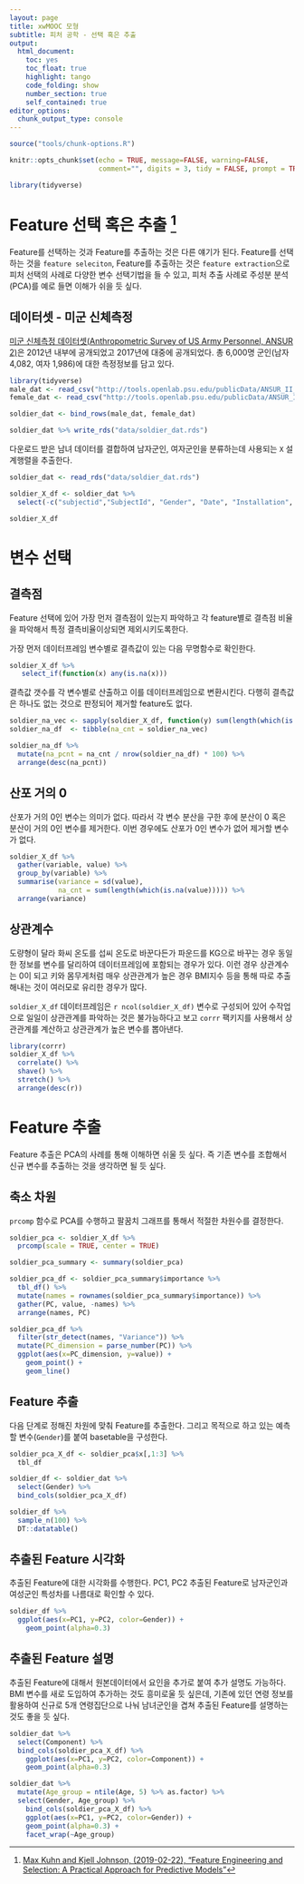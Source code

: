 ```yaml
---
layout: page
title: xwMOOC 모형
subtitle: 피처 공학 - 선택 혹은 추출
output:
  html_document: 
    toc: yes
    toc_float: true
    highlight: tango
    code_folding: show
    number_section: true
    self_contained: true
editor_options: 
  chunk_output_type: console
---
```

 

```r
source("tools/chunk-options.R")

knitr::opts_chunk$set(echo = TRUE, message=FALSE, warning=FALSE,
                      comment="", digits = 3, tidy = FALSE, prompt = TRUE, fig.align = 'center')

library(tidyverse)
```


# Feature 선택 혹은 추출 [^feature-engineering] {#feature-selection-extraction}

[^feature-engineering]: [Max Kuhn and Kjell Johnson, (2019-02-22), "Feature Engineering and Selection: A Practical Approach for Predictive Models"](http://www.feat.engineering/index.html)

Feature를 선택하는 것과 Feature를 추출하는 것은 다른 얘기가 된다.
Feature를 선택하는 것을 `feature seleciton`, Feature를 추출하는 것은 `feature extraction`으로 피처 선택의 사례로 다양한 변수 선택기법을 들 수 있고, 피처 추출 사례로 주성분 분석(PCA)를 예로 들면 이해가 쉬을 듯 싶다.

## 데이터셋 - 미군 신체측정 {#feature-selection-dataset}

[미군 신체측정 데이터셋(Anthropometric Survey of US Army Personnel, ANSUR 2)](http://www.openlab.psu.edu/ansur2/)은 2012년 내부에 공개되었고 2017년에 대중에 공개되었다. 
총 6,000명 군인(남자 4,082, 여자 1,986)에 대한 측정정보를 담고 있다.

```r
library(tidyverse)
male_dat <- read_csv("http://tools.openlab.psu.edu/publicData/ANSUR_II_MALE_Public.csv")
female_dat <- read_csv("http://tools.openlab.psu.edu/publicData/ANSUR_II_FEMALE_Public.csv")

soldier_dat <- bind_rows(male_dat, female_dat)

soldier_dat %>% write_rds("data/soldier_dat.rds")
```

다운로드 받은 남녀 데이터를 결합하여 남자군인, 여자군인을 분류하는데 사용되는 `X` 설계행렬을 추출한다.

```r
soldier_dat <- read_rds("data/soldier_dat.rds")

soldier_X_df <- soldier_dat %>% 
  select(-c("subjectid","SubjectId", "Gender", "Date", "Installation",  "Component", "Branch", "PrimaryMOS", "SubjectsBirthLocation",  "SubjectNumericRace", "Ethnicity", "DODRace", "Age", "Heightin", "Weightlbs", "WritingPreference"))

soldier_X_df
```

# 변수 선택 {#feature-selection}

## 결측점 {#feature-selection-missing-value}

Feature 선택에 있어 가장 먼저 결측점이 있는지 파악하고 각 feature별로 결측점 비율을 파악해서 특정 결측비율이상되면 제외시키도록한다.

가장 먼저 데이터프레임 변수별로 결측값이 있는 다음 무명함수로 확인한다.

```r
soldier_X_df %>% 
   select_if(function(x) any(is.na(x))) 
```

결측값 갯수를 각 변수별로 산출하고 이를 데이터프레임으로 변환시킨다.
다행히 결측값은 하나도 없는 것으로 판정되어 제거할 feature도 없다.

```r
soldier_na_vec <- sapply(soldier_X_df, function(y) sum(length(which(is.na(y)))))
soldier_na_df  <- tibble(na_cnt = soldier_na_vec)

soldier_na_df %>% 
  mutate(na_pcnt = na_cnt / nrow(soldier_na_df) * 100) %>% 
  arrange(desc(na_pcnt))
```

## 산포 거의 0 {#feature-selection-variance}

산포가 거의 0인 변수는 의미가 없다. 따라서 각 변수 분산을 구한 후에 분산이 0 혹은 분산이 거의 0인 변수를 제거한다. 이번 경우에도 산포가 0인 변수가 없어 제거할 변수가 없다.

```r
soldier_X_df %>% 
  gather(variable, value) %>% 
  group_by(variable) %>% 
  summarise(variance = sd(value),
            na_cnt = sum(length(which(is.na(value))))) %>% 
  arrange(variance)
```


## 상관계수 {#feature-selection-correlation}

도량형이 달라 화씨 온도를 섭씨 온도로 바꾼다든가 파운드를 KG으로 바꾸는 경우 동일한 정보를 변수를 달리하여 데이터프레임에 포함되는 경우가 있다. 이런 경우 상관계수는 0이 되고 키와 몸무게처럼 매우 상관관계가 높은 경우 BMI지수 등을 통해 따로 추출해내는 것이 여러모로 유리한 경우가 많다.

`soldier_X_df` 데이터프레임은 `r ncol(soldier_X_df)` 변수로 구성되어 있어 수작업으로 일일이 상관관계를 파악하는 것은 불가능하다고 보고 `corrr` 팩키지를 사용해서 상관관계를 계산하고 상관관계가 높은 변수를 뽑아낸다.

```r
library(corrr)
soldier_X_df %>% 
  correlate() %>% 
  shave() %>% 
  stretch() %>% 
  arrange(desc(r))
```

# Feature 추출 {#feature-extraction}

Feature 추출은 PCA의 사례를 통해 이해하면 쉬울 듯 싶다. 즉 기존 변수를 조합해서 신규 변수를 추출하는 것을 생각하면 될 듯 싶다.

## 축소 차원 {#feature-extraction-dimension}

`prcomp` 함수로 PCA를 수행하고 팔꿈치 그래프를 통해서 적절한 차원수를 결정한다.

```r
soldier_pca <- soldier_X_df %>% 
  prcomp(scale = TRUE, center = TRUE)

soldier_pca_summary <- summary(soldier_pca)

soldier_pca_df <- soldier_pca_summary$importance %>% 
  tbl_df() %>% 
  mutate(names = rownames(soldier_pca_summary$importance)) %>% 
  gather(PC, value, -names) %>% 
  arrange(names, PC)

soldier_pca_df %>% 
  filter(str_detect(names, "Variance")) %>% 
  mutate(PC_dimension = parse_number(PC)) %>% 
  ggplot(aes(x=PC_dimension, y=value)) +
    geom_point() +
    geom_line()
```

## Feature 추출 {#feature-extraction-dimension-dimension}

다음 단계로 정해진 차원에 맞춰 Feature를 추출한다.
그리고 목적으로 하고 있는 예측할 변수(`Gender`)를 붙여 basetable을 구성한다.

```r
soldier_pca_X_df <- soldier_pca$x[,1:3] %>% 
  tbl_df

soldier_df <- soldier_dat %>% 
  select(Gender) %>% 
  bind_cols(soldier_pca_X_df)

soldier_df %>% 
  sample_n(100) %>% 
  DT::datatable()
```

## 추출된 Feature 시각화 {#feature-extraction-dimension-viz}

추출된 Feature에 대한 시각화를 수행한다.
PC1, PC2 추출된 Feature로 남자군인과 여성군인 특성차를 나름대로 확인할 수 있다.

```r
soldier_df %>% 
  ggplot(aes(x=PC1, y=PC2, color=Gender)) +
    geom_point(alpha=0.3)
```

## 추출된 Feature 설명 {#feature-extraction-dimension-viz-explain}

추출된 Feature에 대해서 원본데이터에서 요인을 추가로 붙여 추가 설명도 가능하다.
BMI 변수를 새로 도입하여 추가하는 것도 흥미로울 듯 싶은데, 기존에 있던 연령 정보를 활용하여 신규로 5개 연령집단으로 나눠 남녀군인을 겹쳐 추출된 Feature를 설명하는 것도 좋을 듯 싶다.

```r
soldier_dat %>% 
  select(Component) %>% 
  bind_cols(soldier_pca_X_df) %>% 
    ggplot(aes(x=PC1, y=PC2, color=Component)) +
    geom_point(alpha=0.3)

soldier_dat %>% 
  mutate(Age_group = ntile(Age, 5) %>% as.factor) %>% 
  select(Gender, Age_group) %>% 
    bind_cols(soldier_pca_X_df) %>% 
    ggplot(aes(x=PC1, y=PC2, color=Gender)) +
    geom_point(alpha=0.3) +
    facet_wrap(~Age_group)
```